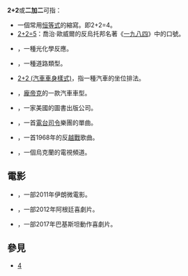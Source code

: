 '''2+2'''或'''二加二'''可指：
* 一個常用[[恒等式|恒等式]]的縮寫。即2+2=4。
* [[2+2=5|2+2=5]]：喬治·歐威爾的反烏托邦名著《[[一九八四|一九八四]]》中的口號。
* {{Link-en|［2+2］環加成作用|2+2 photocycloaddition}}，一種光化學反應。
* {{Link-en|2+2路|2+2 road}}，一種道路類型。
* [[2+2_(汽車車身樣式)|2+2 (汽車車身樣式)]]，指一種汽車的坐位排法。
* {{Link-en|龐帝克2+2|Pontiac 2+2}}，[[龐帝克|龐帝克]]的一款汽車車型。
* {{Link-en|二加二出版|Two Plus Two Publishing}}，一家美國的圖書出版公司。
* {{Link-en|1=2 + 2 = 5 (歌曲)|2=2 + 2 = 5 (song)}}，一首[[電台司令|電台司令]]樂團的單曲。
* {{Link-en|1=2 + 2 = ?}}，一首1968年的反[[越戰|越戰]]歌曲。
* {{Link-uk|2+2 (電視頻道)|2+2 (телеканал)}}，一個烏克蘭的電視頻道。

== 電影 ==
* {{Link-fa|二加二 (2011年電影)|دو با دو|《二加二》 (2011年電影)}}，一部2011年伊朗微電影。
* {{Link-es|二加二 (2012年電影)|Dos más dos|《2+2》 (2012年電影)}}，一部2012年阿根廷喜劇片。
* {{Link-en|二+二 (2017年電影)|Two+Two (2017 film)|《二+二》 (2017年電影)}}，一部2017年巴基斯坦動作喜劇片。

== 參見 ==
* [[4|4]]

{{消歧義|2|Cat=数字消歧义}}